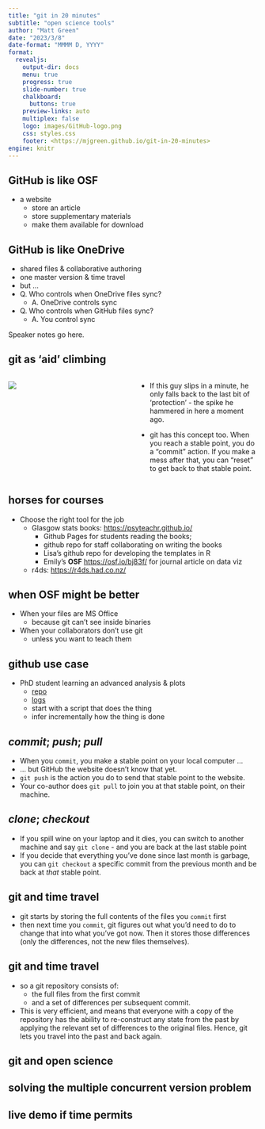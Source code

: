 ```yaml
---
title: "git in 20 minutes"
subtitle: "open science tools"
author: "Matt Green"
date: "2023/3/8"
date-format: "MMMM D, YYYY"
format:
  revealjs: 
    output-dir: docs
    menu: true
    progress: true
    slide-number: true
    chalkboard: 
      buttons: true
    preview-links: auto
    multiplex: false
    logo: images/GitHub-logo.png
    css: styles.css
    footer: <https://mjgreen.github.io/git-in-20-minutes>
engine: knitr
---
```



## GitHub is like OSF

* a website
  * store an article
  * store supplementary materials
  * make them available for download

## GitHub is like OneDrive

:::: incremental
* shared files & collaborative authoring
* one master version & time travel
* but ...
* Q. Who controls when OneDrive files sync?
  * A. OneDrive controls sync
* Q. Who controls when GitHub files sync?
  * A. You control sync
<!-- * Q. Who controls when OSF files sync? -->
<!--   * A. umm, what's sync? -->
::::

::: {.notes}
Speaker notes go here.
:::

## git as 'aid' climbing

:::: {.columns}
::: {.column width="50%"}
![](images/aidclimbing.jpg)
:::

::: {.column width="50%"}
* If this guy slips in a minute, he only falls back to the last bit of 'protection' - the spike he hammered in here a moment ago.

* git has this concept too. When you reach a stable point, you do a "commit" action. If you make a mess after that, you can "reset" to get back to that stable point.
:::

::::

## horses for courses

* Choose the right tool for the job
  * Glasgow stats books: [https://psyteachr.github.io/](https://psyteachr.github.io/)
    * Github Pages for students reading the books; 
    * github repo for staff collaborating on writing the books
    * Lisa's github repo for developing the templates in R
    * Emily's **OSF** [https://osf.io/bj83f/](https://osf.io/bj83f/) for journal article on data viz
  * r4ds: [https://r4ds.had.co.nz/](https://r4ds.had.co.nz/)
  
## when OSF might be better
  * When your files are MS Office
    * because git can't see inside binaries
  * When your collaborators don't use git
    * unless you want to teach them
    
## github use case

* PhD student learning an advanced analysis & plots
  * [repo](https://github.com/mjgreen/mc-training)
  * [logs](https://mjgreen.github.io/mc-training)
  * start with a script that does the thing
  * infer incrementally how the thing is done
  
## _commit_; _push_; _pull_

* When you `commit`, you make a stable point on your local computer ...
* ... but GitHub the website doesn't know that yet.
* `git push` is the action you do to send that stable point to the website.
* Your co-author does `git pull` to join you at that stable point, on their machine.

## _clone_; _checkout_
* If you spill wine on your laptop and it dies, you can switch to another machine and say `git clone` - and you are back at the last stable point
* If you decide that everything you've done since last month is garbage, you can `git checkout` a specific commit from the previous month and be back at _that_ stable point.


## git and time travel
* git starts by storing the full contents of the files you `commit` first
* then next time you `commit`, git figures out what you'd need to do to change that into what you've got now. Then it stores those differences (only the differences, not the new files themselves).

## git and time travel
* so a git repository consists of:
  * the full files from the first commit
  * and a set of differences per subsequent commit.
* This is very efficient, and means that everyone with a copy of the repository has the ability to re-construct any state from the past by applying the relevant set of differences to the original files. Hence, git lets you travel into the past and back again. 


## git and open science


## solving the multiple concurrent version problem

## live demo if time permits